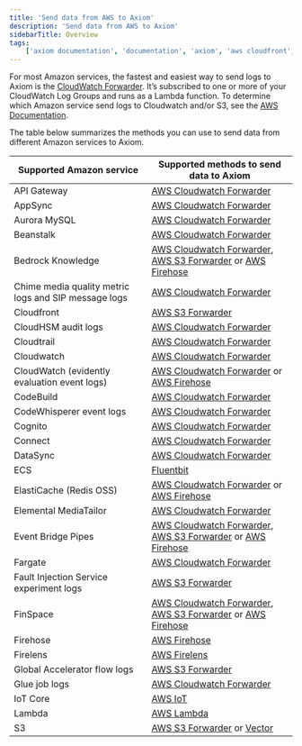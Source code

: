 ```yaml
---
title: 'Send data from AWS to Axiom'
description: 'Send data from AWS to Axiom'
sidebarTitle: Overview
tags:
    ['axiom documentation', 'documentation', 'axiom', 'aws cloudfront', 'ADOT', 'amazon s3', 'aws s3', 'aws lambda', 'aws', 'cloudwatch', 'amazon']
---
```


For most Amazon services, the fastest and easiest way to send logs to Axiom is the [CloudWatch Forwarder](/send-data/cloudwatch). It’s subscribed to one or more of your CloudWatch Log Groups and runs as a Lambda function. To determine which Amazon service send logs to Cloudwatch and/or S3, see the [AWS Documentation](https://docs.aws.amazon.com/AmazonCloudWatch/latest/logs/AWS-logs-and-resource-policy.html).

The table below summarizes the methods you can use to send data from different Amazon services to Axiom.

| Supported Amazon service                             | Supported methods to send data to Axiom                                                                                              |
|------------------------------------------------------|--------------------------------------------------------------------------------------------------------------------------------------|
| API Gateway                                          | [AWS Cloudwatch Forwarder](/send-data/cloudwatch)                                                                                    |
| AppSync                                              | [AWS Cloudwatch Forwarder](/send-data/cloudwatch)                                                                                    |
| Aurora MySQL                                         | [AWS Cloudwatch Forwarder](/send-data/cloudwatch)                                                                                    |
| Beanstalk                                            | [AWS Cloudwatch Forwarder](/send-data/cloudwatch)                                                                                    |
| Bedrock Knowledge                                    | [AWS Cloudwatch Forwarder](/send-data/cloudwatch), [AWS S3 Forwarder](/send-data/aws-s3) or [AWS Firehose](/send-data/aws-firehose)  |
| Chime media quality metric logs and SIP message logs | [AWS Cloudwatch Forwarder](/send-data/cloudwatch)                                                                                    |
| Cloudfront                                           | [AWS S3 Forwarder](/send-data/aws-s3)                                                                                                |
| CloudHSM audit logs                                  | [AWS Cloudwatch Forwarder](/send-data/cloudwatch)                                                                                    |
| Cloudtrail                                           | [AWS Cloudwatch Forwarder](/send-data/cloudwatch)                                                                                    |
| Cloudwatch                                           | [AWS Cloudwatch Forwarder](/send-data/cloudwatch)                                                                                    |
| CloudWatch (evidently evaluation event logs)         | [AWS Cloudwatch Forwarder](/send-data/cloudwatch) or [AWS Firehose](/send-data/aws-firehose)                                         |
| CodeBuild                                            | [AWS Cloudwatch Forwarder](/send-data/cloudwatch)                                                                                    |
| CodeWhisperer event logs                             | [AWS Cloudwatch Forwarder](/send-data/cloudwatch)                                                                                    |
| Cognito                                              | [AWS Cloudwatch Forwarder](/send-data/cloudwatch)                                                                                    |
| Connect                                              | [AWS Cloudwatch Forwarder](/send-data/cloudwatch)                                                                                    |
| DataSync                                             | [AWS Cloudwatch Forwarder](/send-data/cloudwatch)                                                                                    |
| ECS                                                  | [Fluentbit](/send-data/fluent-bit)                                                                                                   |
| ElastiCache (Redis OSS)                              | [AWS Cloudwatch Forwarder](/send-data/cloudwatch) or [AWS Firehose](/send-data/aws-firehose)                                         |
| Elemental MediaTailor                                | [AWS Cloudwatch Forwarder](/send-data/cloudwatch)                                                                                    |
| Event Bridge Pipes                                   | [AWS Cloudwatch Forwarder](/send-data/cloudwatch), [AWS S3 Forwarder](/send-data/aws-s3) or  [AWS Firehose](/send-data/aws-firehose) |
| Fargate                                              | [AWS Cloudwatch Forwarder](/send-data/cloudwatch)                                                                                    |
| Fault Injection Service experiment logs              | [AWS S3 Forwarder](/send-data/aws-s3)                                                                                                |
| FinSpace                                             | [AWS Cloudwatch Forwarder](/send-data/cloudwatch), [AWS S3 Forwarder](/send-data/aws-s3) or  [AWS Firehose](/send-data/aws-firehose) |
| Firehose                                             | [AWS Firehose](/send-data/aws-firehose)                                                                                              |
| Firelens                                             | [AWS Firelens](/send-data/aws-firelens)                                                                                              |
| Global Accelerator flow logs                         | [AWS S3 Forwarder](/send-data/aws-s3)                                                                                                |
| Glue job logs                                        | [AWS Cloudwatch Forwarder](/send-data/cloudwatch)                                                                                    |
| IoT Core                                             | [AWS IoT](/send-data/aws-iot-rules)                                                                                                  |
| Lambda                                               | [AWS Lambda](/send-data/aws-lambda)                                                                                                  |
| S3                                                   | [AWS S3 Forwarder](/send-data/aws-s3) or [Vector](/send-data/vector)                                                                 |